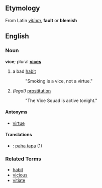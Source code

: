==Etymology==
From Latin ''[[vitium]]'', '''fault''' or '''blemish'''

==English==
===Noun===
'''vice'''; plural '''[[vices]]'''

# a bad [[habit]]
#: "Smoking is a vice, not a virtue."
# ''(legal)'' [[prostitution]]
#: "The Vice Squad is active tonight."

====Antonyms====
*[[virtue]]

====Translations====
*{{msg:fi}}: [[paha tapa]] (1)

===Related Terms===
*[[habit]]
*[[vicious]]
*[[vitiate]]